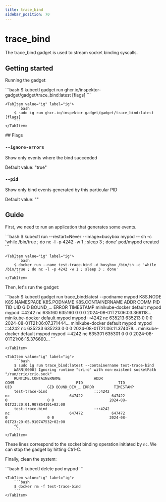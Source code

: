 ```yaml
---
title: trace_bind
sidebar_position: 70
---
```



# trace_bind

The trace_bind gadget is used to stream socket binding syscalls.

## Getting started

Running the gadget:

<Tabs groupId="env">
    <TabItem value="kubectl-gadget" label="kubectl gadget">
        ```bash
        $ kubectl gadget run ghcr.io/inspektor-gadget/gadget/trace_bind:latest [flags]
        ```
    </TabItem>

    <TabItem value="ig" label="ig">
        ```bash
        $ sudo ig run ghcr.io/inspektor-gadget/gadget/trace_bind:latest [flags]
        ```
    </TabItem>
</Tabs>
## Flags

### `--ignore-errors`

Show only events where the bind succeeded

Default value: "true"

### `--pid`

Show only bind events generated by this particular PID

Default value: ""

## Guide

First, we need to run an application that generates some events.

<Tabs groupId="env">
    <TabItem value="kubectl-gadget" label="kubectl gadget">
        ```bash
        $ kubectl run --restart=Never --image=busybox mypod -- sh -c 'while /bin/true ; do nc -l -p 4242 -w 1 ; sleep 3 ; done'
        pod/mypod created
        ```
    </TabItem>

    <TabItem value="ig" label="ig">
        ```bash
        $ docker run --name test-trace-bind -d busybox /bin/sh -c 'while /bin/true ; do nc -l -p 4242 -w 1 ; sleep 3 ; done'
        ```
    </TabItem>
</Tabs>

Then, let's run the gadget:

<Tabs groupId="env">
    <TabItem value="kubectl-gadget" label="kubectl gadget">
        ```bash
        $ kubectl gadget run trace_bind:latest --podname mypod
        K8S.NODE            K8S.NAMESPACE            K8S.PODNAME              K8S.CONTAINERNAME        ADDR                       COMM                    PID           TID          UID          GID BOUND_… ERROR     TIMESTAMP
        minikube-docker     default                  mypod                    mypod                    :::4242                    nc                   635160        635160            0            0 0                 2024-08-01T21:06:03.369118…
        minikube-docker     default                  mypod                    mypod                    :::4242                    nc                   635213        635213            0            0 0                 2024-08-01T21:06:07.371444…
        minikube-docker     default                  mypod                    mypod                    :::4242                    nc                   635233        635233            0            0 0                 2024-08-01T21:06:11.374078…
        minikube-docker     default                  mypod                    mypod                    :::4242                    nc                   635301        635301            0            0 0                 2024-08-01T21:06:15.376660…
        ```

    </TabItem>

    <TabItem value="ig" label="ig">
        ```bash
        $ sudo ig run trace_bind:latest --containername test-trace-bind
        WARN[0000] Ignoring runtime "cri-o" with non-existent socketPath "/run/crio/crio.sock"
        RUNTIME.CONTAINERNAME               ADDR                                  COMM                            PID                TID                UID                GID BOUND_DEV_… ERROR         TIMESTAMP
        test-trace-bind                     :::4242                               nc                           647422             647422                  0                  0 0                         2024-08-01T23:20:01.907854101+02:00
        test-trace-bind                     :::4242                               nc                           647472             647472                  0                  0 0                         2024-08-01T23:20:05.910747532+02:00
        ^C
        ```
    </TabItem>
</Tabs>

These lines correspond to the socket binding operation initiated by `nc`.
We can stop the gadget by hitting Ctrl-C.

Finally, clean the system:

<Tabs groupId="env">
    <TabItem value="kubectl-gadget" label="kubectl gadget">
        ```bash
        $ kubectl delete pod mypod
        ```
    </TabItem>

    <TabItem value="ig" label="ig">
        ```bash
        $ docker rm -f test-trace-bind
        ```
    </TabItem>
</Tabs>
